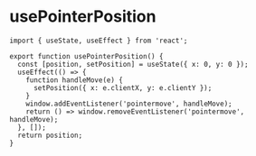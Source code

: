# usePointerPosition

```tsx
import { useState, useEffect } from 'react';

export function usePointerPosition() {
  const [position, setPosition] = useState({ x: 0, y: 0 });
  useEffect(() => {
    function handleMove(e) {
      setPosition({ x: e.clientX, y: e.clientY });
    }
    window.addEventListener('pointermove', handleMove);
    return () => window.removeEventListener('pointermove', handleMove);
  }, []);
  return position;
}

```

